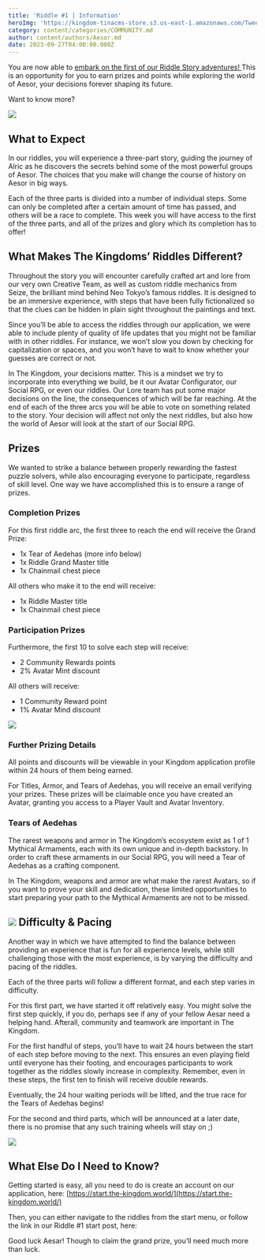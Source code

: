 ```yaml
---
title: 'Riddle #1 | Information'
heroImg: 'https://kingdom-tinacms-store.s3.us-east-1.amazonaws.com/Tweet 1.jpg'
category: content/categories/COMMUNITY.md
author: content/authors/Aesor.md
date: 2023-09-27T04:00:00.000Z
---
```


You are now able to [embark on the first of our Riddle Story adventures! ](https://blog.the-kingdom.world/posts/Riddle-1--Start-Here)This is an opportunity for you to earn prizes and points while exploring the world of Aesor, your decisions forever shaping its future.

Want to know more?

![](<https://kingdom-tinacms-store.s3.us-east-1.amazonaws.com/Artboard 1Most Based Riddles.jpg>)

## What to Expect

In our riddles, you will experience a three-part story, guiding the journey of Alric as he discovers the secrets behind some of the most powerful groups of Aesor. The choices that you make will change the course of history on Aesor in big ways.

Each of the three parts is divided into a number of individual steps. Some can only be completed after a certain amount of time has passed, and others will be a race to complete. This week you will have access to the first of the three parts, and all of the prizes and glory which its completion has to offer!

## What Makes The Kingdoms’ Riddles Different?

Throughout the story you will encounter carefully crafted art and lore from our very own Creative Team, as well as custom riddle mechanics from Seize, the brilliant mind behind Neo Tokyo’s famous riddles. It is designed to be an immersive experience, with steps that have been fully fictionalized so that the clues can be hidden in plain sight throughout the paintings and text.

Since you’ll be able to access the riddles through our application, we were able to include plenty of quality of life updates that you might not be familiar with in other riddles. For instance, we won’t slow you down by checking for capitalization or spaces, and you won’t have to wait to know whether your guesses are correct or not.

In The Kingdom, your decisions matter. This is a mindset we try to incorporate into everything we build, be it our Avatar Configurator, our Social RPG, or even our riddles. Our Lore team has put some major decisions on the line, the consequences of which will be far reaching. At the end of each of the three arcs you will be able to vote on something related to the story. Your decision will affect not only the next riddles, but also how the world of Aesor will look at the start of our Social RPG.

## Prizes 

We wanted to strike a balance between properly rewarding the fastest puzzle solvers, while also encouraging everyone to participate, regardless of skill level. One way we have accomplished this is to ensure a range of prizes.

### Completion Prizes

For this first riddle arc, the first three to reach the end will receive the Grand Prize:

* 1x Tear of Aedehas (more info below)
* 1x Riddle Grand Master title
* 1x Chainmail chest piece 

All others who make it to the end will receive:

* 1x Riddle Master title
* 1x Chainmail chest piece

### Participation Prizes

Furthermore, the first 10 to solve each step will receive:

* 2 Community Rewards points
* 2% Avatar Mint discount

All others will receive:

* 1 Community Reward point
* 1% Avatar Mind discount

![](https://kingdom-tinacms-store.s3.us-east-1.amazonaws.com/3_.jpg)

### Further Prizing Details

All points and discounts will be viewable in your Kingdom application profile within 24 hours of them being earned.

For Titles, Armor, and Tears of Aedehas, you will receive an email verifying your prizes. These prizes will be claimable once you have created an Avatar, granting you access to a Player Vault and Avatar Inventory.

### Tears of Aedehas

The rarest weapons and armor in The Kingdom’s ecosystem exist as 1 of 1 Mythical Armaments, each with its own unique and in-depth backstory. In order to craft these armaments in our Social RPG, you will need a Tear of Aedehas as a crafting component.

In The Kingdom, weapons and armor are what make the rarest Avatars, so if you want to prove your skill and dedication, these limited opportunities to start preparing your path to the Mythical Armaments are not to be missed.

![](<https://kingdom-tinacms-store.s3.us-east-1.amazonaws.com/Tweet 2.jpg>)
Difficulty & Pacing
-------------------

Another way in which we have attempted to find the balance between providing an experience that is fun for all experience levels, while still challenging those with the most experience, is by varying the difficulty and pacing of the riddles.

Each of the three parts will follow a different format, and each step varies in difficulty.

For this first part, we have started it off relatively easy. You might solve the first step quickly, if you do, perhaps see if any of your fellow Aesar need a helping hand. Afterall, community and teamwork are important in The Kingdom.

For the first handful of steps, you’ll have to wait 24 hours between the start of each step before moving to the next. This ensures an even playing field until everyone has their footing, and encourages participants to work together as the riddles slowly increase in complexity. Remember, even in these steps, the first ten to finish will receive double rewards.

Eventually, the 24 hour waiting periods will be lifted, and the true race for the Tears of Aedehas begins!

For the second and third parts, which will be announced at a later date, there is no promise that any such training wheels will stay on ;)

![](<https://kingdom-tinacms-store.s3.us-east-1.amazonaws.com/Tweet 3.jpg>)

## What Else Do I Need to Know?

Getting started is easy, all you need to do is create an account on our application, here: [https://start.the-kingdom.world/](https://start.the-kingdom.world/)

Then, you can either navigate to the riddles from the start menu, or follow the link in our Riddle #1 start post, here:

Good luck Aesar! Though to claim the grand prize, you’ll need much more than luck.

